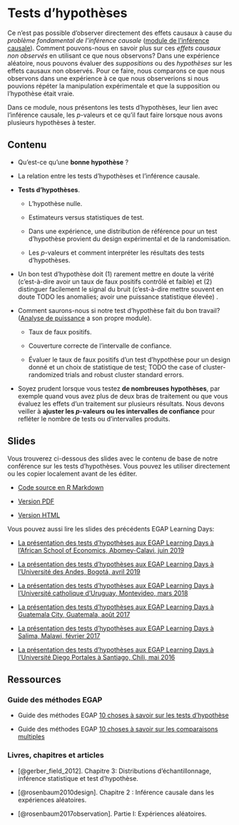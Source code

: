 # Tests d'hypothèses {.tabset}

Ce n'est pas possible d'observer directement des effets causaux à cause du *problème fondamental de l'inférence causale* ([module de l'inférence causale](causal-inference.html)).  Comment pouvons-nous en savoir plus sur ces *effets causaux non observés* en utilisant ce que nous observons?  Dans une expérience aléatoire, nous pouvons évaluer des *suppositions* ou des *hypothèses* sur les effets causaux non observés. Pour ce faire, nous comparons ce que nous observons dans une expérience à ce que nous observerions si nous pouvions répéter la manipulation expérimentale et que la supposition ou l'hypothèse était vraie.

Dans ce module, nous présentons les tests d'hypothèses, leur lien avec l'inférence causale, les $p$-valeurs et ce qu'il faut faire lorsque nous avons plusieurs hypothèses à tester.

## Contenu

- Qu'est-ce qu'une **bonne hypothèse** ?

- La relation entre les tests d'hypothèses et l'inférence causale.

- **Tests d'hypothèses**.

     - L'hypothèse nulle.

     - Estimateurs versus statistiques de test.

     - Dans une expérience, une distribution de référence pour un test d'hypothèse provient du design expérimental et de la randomisation.

     - Les $p$-valeurs et comment interpréter les résultats des tests d'hypothèses.

- Un bon test d'hypothèse doit (1) rarement mettre en doute la vérité (c'est-à-dire avoir un taux de faux positifs contrôlé et faible) et (2) distinguer facilement le signal du bruit (c'est-à-dire mettre souvent en doute TODO les anomalies; avoir une puissance statistique élevée) .

- Comment saurons-nous si notre test d'hypothèse fait du bon travail? ([Analyse de puissance](statistical-power-and-design-diagnosands.html) a son propre module).

    - Taux de faux positifs.
    
    - Couverture correcte de l'intervalle de confiance.

    - Évaluer le taux de faux positifs d'un test d'hypothèse pour un design donné et un choix de statistique de test; TODO the case of cluster-randomized trials and robust cluster standard errors.

- Soyez prudent lorsque vous testez **de nombreuses hypothèses**, par exemple quand vous avez plus de deux bras de traitement ou que vous évaluez les effets d'un traitement sur plusieurs résultats. Nous devons veiller à **ajuster les $p$-valeurs ou les intervalles de confiance** pour refléter le nombre de tests ou d'intervalles produits.

## Slides

Vous trouverez ci-dessous des slides avec le contenu de base de notre conférence sur les tests d'hypothèses. Vous pouvez les utiliser directement ou les copier localement avant de les éditer.

 - [Code source en R Markdown](https://egap.github.io/learningdays-resources/Slides/hypothesistesting-slides.Rmd)

 - [Version PDF](https://egap.github.io/learningdays-resources/Slides/hypothesistesting-slides.pdf)

 - [Version HTML](https://egap.github.io/learningdays-resources/Slides/hypothesistesting-slides.html)

Vous pouvez aussi lire les slides des précédents EGAP Learning Days:

 - [La présentation des tests d'hypothèses aux EGAP Learning Days à l'African School of Economics, Abomey-Calavi, juin 2019](https://egap.github.io/learningdays-resources/Slides/Examples/hypothesistesting-benin.pdf)

 - [La présentation des tests d'hypothèses aux EGAP Learning Days à l'Université des Andes, Bogotá, avril 2019](https://egap.github.io/learningdays-resources/Slides/Examples/hypothesistesting-bogota.pdf)

 - [La présentation des tests d'hypothèses aux EGAP Learning Days à l'Université catholique d'Uruguay, Montevideo, mars 2018](https://egap.github.io/learningdays-resources/Slides/Examples/hypothesistesting-montevideo.pdf)

 - [La présentation des tests d'hypothèses aux EGAP Learning Days à Guatemala City, Guatemala, août 2017](https://egap.github.io/learningdays-resources/Slides/Examples/hypothesistesting-guatemala.pdf)

 - [La présentation des tests d'hypothèses aux EGAP Learning Days à Salima, Malawi, février 2017](https://egap.github.io/learningdays-resources/Slides/Examples/hypothesistesting-malawi.pdf)

 - [La présentation des tests d'hypothèses aux EGAP Learning Days à l'Université Diego Portales à Santiago, Chili, mai 2016](https://egap.github.io/learningdays-resources/Slides/Examples/hypothesistesting-santiago.pdf)


## Ressources

### Guide des méthodes EGAP

  - Guide des méthodes EGAP [10 choses à savoir sur les tests d'hypothèse](https://egap.org/resource/10-things-to-know-about-hypothesis-testing/)

  - Guide des méthodes EGAP [10 choses à savoir sur les comparaisons multiples](https://egap.org/resource/10-things-to-know-about-multiple-comparisons/)

### Livres, chapitres et articles

 - [@gerber_field_2012]. Chapitre 3: Distributions d'échantillonnage, inférence statistique et test d'hypothèse.
 
 - [@rosenbaum2010design]. Chapitre 2 : Inférence causale dans les expériences aléatoires.
 
 - [@rosenbaum2017observation]. Partie I: Expériences aléatoires.

